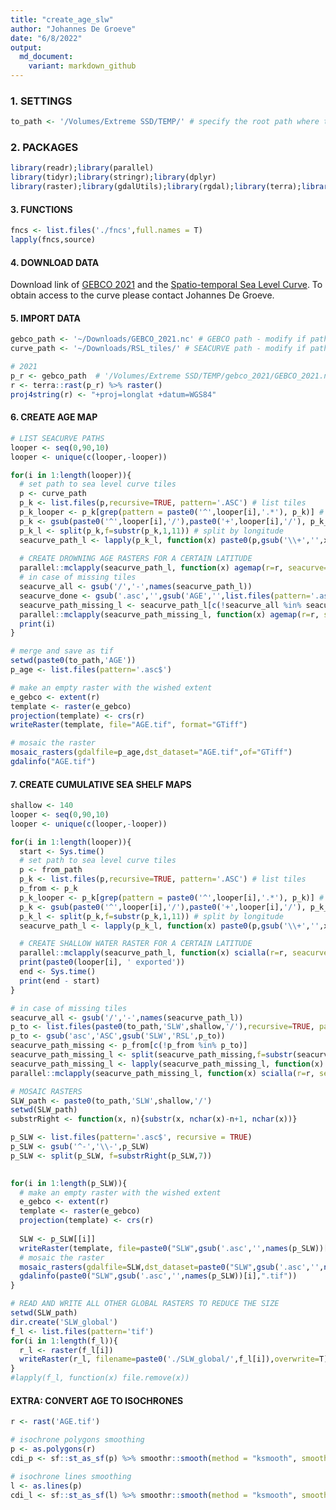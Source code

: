 ```yaml
---
title: "create_age_slw"
author: "Johannes De Groeve"
date: "6/8/2022"
output: 
  md_document:
    variant: markdown_github
---
```


### 1. SETTINGS
```R
to_path <- '/Volumes/Extreme SSD/TEMP/' # specify the root path where the datasets (AGE/SLW) will be generated (example external drive)
```

### 2. PACKAGES 
```R
library(readr);library(parallel)
library(tidyr);library(stringr);library(dplyr)
library(raster);library(gdalUtils);library(rgdal);library(terra);library(sf);library(smoothr)
```

#### 3. FUNCTIONS
```R
fncs <- list.files('./fncs',full.names = T)
lapply(fncs,source)
```

#### 4. DOWNLOAD DATA

Download link of [GEBCO 2021](https://www.bodc.ac.uk/data/open_download/gebco/gebco_2021/zip/) and the [Spatio-temporal Sea Level Curve](https://uvaauas.figshare.com/account/articles/20029991). To obtain access to the curve please contact Johannes De Groeve. 

#### 5. IMPORT DATA ####
```R
gebco_path <- '~/Downloads/GEBCO_2021.nc' # GEBCO path - modify if path is different
curve_path <- '~/Downloads/RSL_tiles/' # SEACURVE path - modify if path is different

# 2021
p_r <- gebco_path  # '/Volumes/Extreme SSD/TEMP/gebco_2021/GEBCO_2021.nc'
r <- terra::rast(p_r) %>% raster()
proj4string(r) <- "+proj=longlat +datum=WGS84"
```

#### 6. CREATE AGE MAP
```R
# LIST SEACURVE PATHS 
looper <- seq(0,90,10)
looper <- unique(c(looper,-looper)) 

for(i in 1:length(looper)){
  # set path to sea level curve tiles 
  p <- curve_path
  p_k <- list.files(p,recursive=TRUE, pattern='.ASC') # list tiles 
  p_k_looper <- p_k[grep(pattern = paste0('^',looper[i],'.*'), p_k)] # subset latitude
  p_k <- gsub(paste0('^',looper[i],'/'),paste0('+',looper[i],'/'), p_k_looper) # replace when + is missing
  p_k_l <- split(p_k,f=substr(p_k,1,11)) # split by longitude
  seacurve_path_l <- lapply(p_k_l, function(x) paste0(p,gsub('\\+','',x))) # list path names 
  
  # CREATE DROWNING AGE RASTERS FOR A CERTAIN LATITUDE 
  parallel::mclapply(seacurve_path_l, function(x) agemap(r=r, seacurve=x, res_fact = 8, to_path=to_path),mc.cores = 4)
  # in case of missing tiles
  seacurve_all <- gsub('/','-',names(seacurve_path_l))
  seacurve_done <- gsub('.asc','',gsub('AGE','',list.files(pattern='.asc$',recursive = T)))
  seacurve_path_missing_l <- seacurve_path_l[c(!seacurve_all %in% seacurve_done)]
  parallel::mclapply(seacurve_path_missing_l, function(x) agemap(r=r, seacurve=x, res_fact = 8, to_path=to_path),mc.cores = 4)
  print(i)
}

# merge and save as tif
setwd(paste0(to_path,'AGE'))
p_age <- list.files(pattern='.asc$')

# make an empty raster with the wished extent
e_gebco <- extent(r)
template <- raster(e_gebco)
projection(template) <- crs(r)
writeRaster(template, file="AGE.tif", format="GTiff")

# mosaic the raster
mosaic_rasters(gdalfile=p_age,dst_dataset="AGE.tif",of="GTiff")
gdalinfo("AGE.tif")
```

#### 7. CREATE CUMULATIVE SEA SHELF MAPS 
```R
shallow <- 140
looper <- seq(0,90,10)
looper <- unique(c(looper,-looper)) 

for(i in 1:length(looper)){
  start <- Sys.time()
  # set path to sea level curve tiles 
  p <- from_path
  p_k <- list.files(p,recursive=TRUE, pattern='.ASC') # list tiles 
  p_from <- p_k
  p_k_looper <- p_k[grep(pattern = paste0('^',looper[i],'.*'), p_k)] # subset latitude
  p_k <- gsub(paste0('^',looper[i],'/'),paste0('+',looper[i],'/'), p_k_looper) # replace when + is missing
  p_k_l <- split(p_k,f=substr(p_k,1,11)) # split by longitude
  seacurve_path_l <- lapply(p_k_l, function(x) paste0(p,gsub('\\+','',x))) # list path names 

  # CREATE SHALLOW WATER RASTER FOR A CERTAIN LATITUDE 
  parallel::mclapply(seacurve_path_l, function(x) scialla(r=r, seacurve=x, res_fact = 8, shallow=shallow, to_path=to_path),mc.cores = 4)
  print(paste0(looper[i], ' exported'))
  end <- Sys.time()
  print(end - start)
}

# in case of missing tiles
seacurve_all <- gsub('/','-',names(seacurve_path_l))
p_to <- list.files(paste0(to_path,'SLW',shallow,'/'),recursive=TRUE, pattern='.asc') # list tiles 
p_to <- gsub('asc','ASC',gsub('SLW','RSL',p_to))
seacurve_path_missing <- p_from[c(!p_from %in% p_to)]
seacurve_path_missing_l <- split(seacurve_path_missing,f=substr(seacurve_path_missing,1,11)) # split by longitude
seacurve_path_missing_l <- lapply(seacurve_path_missing_l, function(x) paste0(p,gsub('\\+','',x))) # list path names 
parallel::mclapply(seacurve_path_missing_l, function(x) scialla(r=r, seacurve=x, res_fact = 8, shallow=shallow),mc.cores = 4)

# MOSAIC RASTERS 
SLW_path <- paste0(to_path,'SLW',shallow,'/')
setwd(SLW_path)
substrRight <- function(x, n){substr(x, nchar(x)-n+1, nchar(x))}

p_SLW <- list.files(pattern='.asc$', recursive = TRUE)
p_SLW <- gsub('^-','\\-',p_SLW) 
p_SLW <- split(p_SLW, f=substrRight(p_SLW,7))

      
for(i in 1:length(p_SLW)){
  # make an empty raster with the wished extent
  e_gebco <- extent(r)
  template <- raster(e_gebco)
  projection(template) <- crs(r)
  
  SLW <- p_SLW[[i]]
  writeRaster(template, file=paste0("SLW",gsub('.asc','',names(p_SLW))[i],".tif"), format="GTiff",overwrite=TRUE)
  # mosaic the raster
  mosaic_rasters(gdalfile=SLW,dst_dataset=paste0("SLW",gsub('.asc','',names(p_SLW))[i],".tif"),of="GTiff")
  gdalinfo(paste0("SLW",gsub('.asc','',names(p_SLW))[i],".tif"))
}

# READ AND WRITE ALL OTHER GLOBAL RASTERS TO REDUCE THE SIZE 
setwd(SLW_path)
dir.create('SLW_global')
f_l <- list.files(pattern='tif')
for(i in 1:length(f_l)){
  r_l <- raster(f_l[i])
  writeRaster(r_l, filename=paste0('./SLW_global/',f_l[i]),overwrite=T)
}
#lapply(f_l, function(x) file.remove(x))
```

#### EXTRA: CONVERT AGE TO ISOCHRONES 
```R
r <- rast('AGE.tif')

# isochrone polygons smoothing
p <- as.polygons(r)
cdi_p <- sf::st_as_sf(p) %>% smoothr::smooth(method = "ksmooth", smoothness = 1) # slow!

# isochrone lines smoothing
l <- as.lines(p)
cdi_l <- sf::st_as_sf(l) %>% smoothr::smooth(method = "ksmooth", smoothness = 1) # fast!

```
